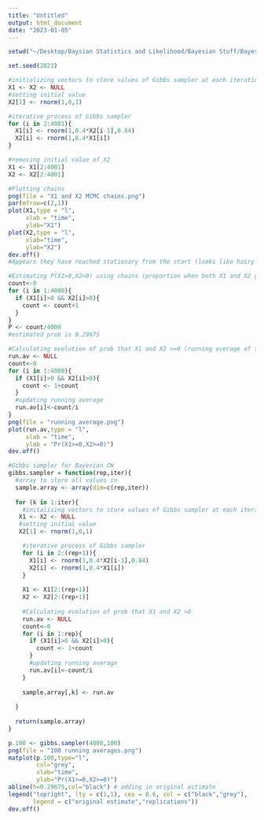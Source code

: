 ```yaml
---
title: "Untitled"
output: html_document
date: "2023-01-05"
---
```


```r
setwd("~/Desktop/Baysian Statistics and Likelihood/Bayesian Stuff/Bayesian-CW-repo")
```


```r
set.seed(2023)

#initializing vectors to store values of Gibbs sampler at each iteration
X1 <- X2 <- NULL
#setting initial value 
X2[1] <- rnorm(1,0,1)

#iterative process of Gibbs sampler
for (i in 2:4001){
  X1[i] <- rnorm(1,0.4*X2[i-1],0.84)
  X2[i] <- rnorm(1,0.4*X1[i])
}

#removing initial value of X2
X1 <- X1[2:4001]
X2 <- X2[2:4001]

#Plotting chains
png(file = "X1 and X2 MCMC chains.png")
par(mfrow=c(2,1))
plot(X1,type = "l",
     xlab = "time",
     ylab="X1")
plot(X2,type = "l",
     xlab="time",
     ylab="X2")
dev.off()
#Appears they have reached stationary from the start (looks like hairy caterpillar)

#Estimating P(X1>0,X2>0) using chains (proportion when both X1 and X2 greater of equal to 0)
count<-0
for (i in 1:4000){
  if (X1[i]>0 && X2[i]>0){
    count <- count+1
  }
}
P <- count/4000
#estimated prob is 0.29675

#Calculating evolution of prob that X1 and X2 >=0 (running average of times when both are greater than or equal to 0)
run.av <- NULL
count<-0
for (i in 1:4000){
  if (X1[i]>0 && X2[i]>0){
    count <- 1+count
  }
  #updating running average
  run.av[i]<-count/i
}
png(file = "running average.png")
plot(run.av,type = "l",
     xlab = "time",
     ylab = "Pr(X1>=0,X2>=0)")
dev.off()
```



```r
#Gibbs sampler for Bayesian CW
gibbs.sampler = function(rep,iter){
  #array to store all values in
  sample.array <- array(dim=c(rep,iter))
  
  for (k in 1:iter){
    #initalising vectors to store values of Gibbs sampler at each iteration
   X1 <- X2 <- NULL
   #setting initial value 
   X2[1] <- rnorm(1,0,1)

    #iterative process of Gibbs sampler
    for (i in 2:(rep+1)){
      X1[i] <- rnorm(1,0.4*X2[i-1],0.84)
      X2[i] <- rnorm(1,0.4*X1[i])
    }
    
    X1 <- X1[2:(rep+1)]
    X2 <- X2[2:(rep+1)]
    
    #Calculating evolution of prob that X1 and X2 >0
    run.av <- NULL
    count<-0
    for (i in 1:rep){
      if (X1[i]>0 && X2[i]>0){
        count <- 1+count
      }
      #updating running average
      run.av[i]<-count/i
    }
    
    sample.array[,k] <- run.av
  
  }
  
  return(sample.array)
}

p.100 <- gibbs.sampler(4000,100)
png(file = "100 running averages.png")
matplot(p.100,type="l",
        col="grey",
        xlab="time",
        ylab="Pr(X1>=0,X2>=0)")
abline(h=0.29675,col="black") # adding in original estimate
legend("topright", lty = c(1,1), cex = 0.6, col = c("black","grey"),
       legend = c("original estimate","replications"))
dev.off()
```




